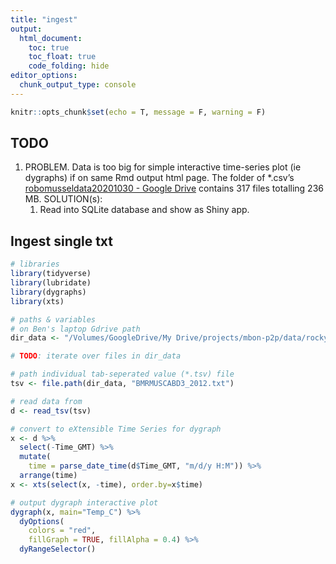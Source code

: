 ```yaml
---
title: "ingest"
output:
  html_document:
    toc: true
    toc_float: true
    code_folding: hide
editor_options: 
  chunk_output_type: console
---
```


```r
knitr::opts_chunk$set(echo = T, message = F, warning = F)
```

## TODO

1. PROBLEM. Data is too big for simple interactive time-series plot (ie dygraphs) if on same Rmd output html page. The folder of *.csv's [robomusseldata20201030 - Google Drive](https://drive.google.com/drive/u/3/folders/1kzjZ72vFxRGsafTgCCzq6cXIhQ1GYQa3) contains 317 files totalling 236 MB. SOLUTION(s):
    1. Read into SQLite database and show as Shiny app.


## Ingest single txt

```r
# libraries
library(tidyverse)
library(lubridate)
library(dygraphs)
library(xts)

# paths & variables
# on Ben's laptop Gdrive path
dir_data <- "/Volumes/GoogleDrive/My Drive/projects/mbon-p2p/data/rocky/MARINe/robomusseldata20201030"

# TODO: iterate over files in dir_data

# path individual tab-seperated value (*.tsv) file
tsv <- file.path(dir_data, "BMRMUSCABD3_2012.txt")

# read data from 
d <- read_tsv(tsv)

# convert to eXtensible Time Series for dygraph
x <- d %>%
  select(-Time_GMT) %>% 
  mutate(
    time = parse_date_time(d$Time_GMT, "m/d/y H:M")) %>%
  arrange(time)
x <- xts(select(x, -time), order.by=x$time)

# output dygraph interactive plot
dygraph(x, main="Temp_C") %>%
  dyOptions(
    colors = "red",
    fillGraph = TRUE, fillAlpha = 0.4) %>% 
  dyRangeSelector()
```


